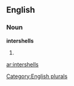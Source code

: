 ==English==

===Noun===
'''intershells'''

# {{plural of|[[intershell]]}}

[[Category:English plurals]]

[[ar:intershells]]